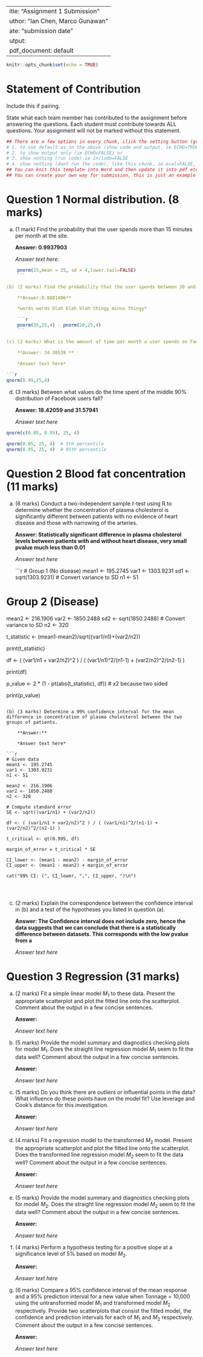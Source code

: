  ---
title: "Assignment 1 Submission"
author: "Ian Chen, Marco Gunawan"
date: "submission date"
output:
  pdf_document: default
---

```r
knitr::opts_chunk$set(echo = TRUE)
```

# Statement of Contribution

Include this if pairing.

State what each team member has contributed to the assignment before answering the questions. Each student must contribute towards ALL questions. Your assignment will not be marked without this statement.

```r
## There are a few options in every chunk, click the setting button (greyed) near the triangle:
# 1. to use default as in the above (show code and output, ie ECHO=TRUE) or 
# 2. to show output only (ie ECHO=FALSE) or
# 3. show nothing (run code) ie include=FALSE
# 4. show nothing (dont run the code), like this chunk, ie eval=FALSE, include=FALSE
## You can knit this template into Word and then update it into pdf etc..
## You can create your own way for submission, this is just an example if you are going to use Rmd.
```

# Question 1 Normal distribution. (8 marks)

(a) (1 mark) Find the probability that the user spends more than 15 minutes per month at the site.

    **Answer: 0.9937903**

    *Answer text here: *

```r
    pnorm(15,mean = 25, sd = 4,lower.tail=FALSE)
    ```

(b) (2 marks) Find the probability that the user spends between 20 and 35 minutes per month at the site.

    **Answer:0.8881406**

    *words words blah blah blah thingy minus thingy*

    ```r
    pnorm(35,25,4) - pnorm(20,25,4)
    ```

(c) (2 marks) What is the amount of time per month a user spends on Facebook, if only 1% of users spend this time or longer on Facebook?

    **Answer: 34.30539 **

    *Answer text here*
    
```r
qnorm(0.99,25,4)
```
    

(d) (3 marks) Between what values do the time spent of the middle 90% distribution of Facebook users fall?

    **Answer: 18.42059 and 31.57941**

    *Answer text here*
    
```r
qnorm(c(0.05, 0.95), 25, 4)
```
    
```r
qnorm(0.05, 25, 4)  # 5th percentile
qnorm(0.95, 25, 4)  # 95th percentile
```

# Question 2 Blood fat concentration (11 marks)

(a) (6 marks) Conduct a two-independent sample $t$-test using R to determine whether the concentration of plasma cholesterol is significantly different between patients with no evidence of heart disease and those with narrowing of the arteries.

    **Answer: Statistically significant difference in plasma cholesterol levels between patients with and without heart disease, very small pvalue much less than 0.01**

    *Answer text here*
    
    ```r
# Group 1 (No disease)
mean1 <- 195.2745
var1 <- 1303.9231
sd1 <- sqrt(1303.9231)  # Convert variance to SD
n1 <- 51

# Group 2 (Disease)
mean2 <- 216.1906
var2 <- 1850.2488
sd2 <- sqrt(1850.2488)   # Convert variance to SD
n2 <- 320


t_statistic <- (mean1-mean2)/sqrt((var1/n1)+(var2/n2))

print(t_statistic)

df <- ( (var1/n1 + var2/n2)^2 ) / ( (var1/n1)^2/(n1-1) + (var2/n2)^2/(n2-1) )

print(df)

p_value <- 2 * (1 - pt(abs(t_statistic), df)) # x2 because two sided

print(p_value)


```

(b) (3 marks) Determine a 99% confidence interval for the mean difference in concentration of plasma cholesterol between the two groups of patients.

    **Answer:**

    *Answer text here*
    
```r
# Given data
mean1 <- 195.2745
var1 <- 1303.9231
n1 <- 51

mean2 <- 216.1906
var2 <- 1850.2488
n2 <- 320

# Compute standard error
SE <- sqrt((var1/n1) + (var2/n2))

df <- ( (var1/n1 + var2/n2)^2 ) / ( (var1/n1)^2/(n1-1) + (var2/n2)^2/(n2-1) )

t_critical <- qt(0.995, df)

margin_of_error = t_critical * SE

CI_lower <- (mean1 - mean2) - margin_of_error
CI_upper <- (mean1 - mean2) + margin_of_error

cat("99% CI: (", CI_lower, ",", CI_upper, ")\n")




```
    

(c) (2 marks) Explain the correspondence between the confidence interval in (b) and a test of the hypotheses you listed in question (a).

    **Answer: The Confidence interval does not include zero, hence the data suggests that we can conclude that there is a statistically difference between datasets. This corresponds with the low pvalue from a **

    *Answer text here*

# Question 3 Regression (31 marks)

(a) (2 marks) Fit a simple linear model $M_1$ to these data. Present the appropriate scatterplot and plot the fitted line onto the scatterplot. Comment about the output in a few concise sentences.

    **Answer:**

    *Answer text here*

(b) (5 marks) Provide the model summary and diagnostics checking plots for model $M_1.$ Does the straight line regression model $M_1$ seem to fit the data well? Comment about the output in a few concise sentences.

    **Answer:**

    *Answer text here*

(c) (5 marks) Do you think there are outliers or influential points in the data? What influence do these points have on the model fit? Use leverage and Cook's distance for this investigation.

    **Answer:**

    *Answer text here*

(d) (4 marks) Fit a regression model to the transformed $M_2$ model. Present the appropriate scatterplot and plot the fitted line onto the scatterplot. Does the transformed line regression model $M_2$ seem to fit the data well? Comment about the output in a few concise sentences.

    **Answer:**

    *Answer text here*

(e) (5 marks) Provide the model summary and diagnostics checking plots for model $M_2.$ Does the straight line regression model $M_2$ seem to fit the data well? Comment about the output in a few concise sentences.

    **Answer:**

    *Answer text here*

(f) (4 marks) Perform a hypothesis testing for a positive slope at a significance level of 5% based on model $M_2.$

    **Answer:**

    *Answer text here*

(g) (6 marks) Compare a 95% confidence interval of the mean response and a 95% prediction interval for a new value when Tonnage = 10,000 using the untransformed model $M_1$ and transformed model $M_2$ respectively. Provide two scatterplots that consist the fitted model, the confidence and prediction intervals for each of $M_1$ and $M_2$ respectively. Comment about the output in a few concise sentences.

    **Answer:**

    *Answer text here*
